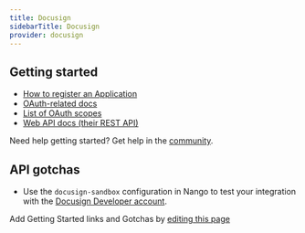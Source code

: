 ```yaml
---
title: Docusign
sidebarTitle: Docusign
provider: docusign
---
```



<Overview />
<PreBuiltTooling provider={providers[pageMetadata.provider]} />
<PreBuiltUseCases />


## Getting started

-   [How to register an Application](https://developers.docusign.com/platform/build-integration/)
-   [OAuth-related docs](https://developers.docusign.com/platform/auth/authcode)
-   [List of OAuth scopes](https://developers.docusign.com/platform/auth/reference/scopes)
-   [Web API docs (their REST API)](https://developers.docusign.com/docs)

<Tip>Need help getting started? Get help in the [community](https://nango.dev/slack).</Tip>

## API gotchas

- Use the `docusign-sandbox` configuration in Nango to test your integration with the [Docusign Developer account](https://developers.docusign.com/platform/account/).

<Note>Add Getting Started links and Gotchas by [editing this page](https://github.com/nangohq/nango/tree/master/docs-v2/integrations/all/docusign.mdx)</Note>
